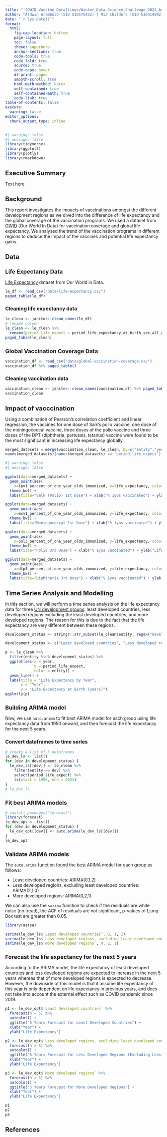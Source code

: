 ```yaml
---
title: "![OWID Vaccine Data](imgs/Winter_Data_Science_Challenge_2024_banner.png)"
author: "Aldwin Arambulo (SID 510575452) | Mia Childers (SID 510414892) | Mu-Wei Chung (SID 510611635)"
date: "`r Sys.Date()`"
format: 
  html: 
    fig-cap-location: bottom
    page-layout: full
    toc: false
    theme: superhero
    anchor-sections: true
    code-tools: true
    code-fold: true
    source: true
    code-copy: hover
    df-print: paged
    smooth-scroll: true
    html-math-method: katex
    self-contained: true
    self-contained-math: true
    code-link: true
table-of-contents: false 
execute:
  warning: false
editor_options: 
  chunk_output_type: inline
---
```


################################################ 

```{=html}
<style>
h1 {
  font-size: 20px;
  font-weight: bold;
}
h2 {
  font-size: 18px;
  font-weight: bold;
}
h3 {
  font-size: 16px;
}
}
</style>
```
################################################ 

```r
#| warning: false
#| message: false
library(tidyverse)
library(ggplot2)
library(plotly)
library(rmarkdown)
```

::: panel-tabset
# Executive Summary

Text here

# Background

This report investigates the impacts of vaccinations amongst the different development regions as we dived into the difference of life expectancy and the global coverage of the vaccination programs. We used a dataset from [OWID](https://ourworldindata.org/) (Our World In Data) for vaccination coverage and global life expectancy. We analysed the trend of the vaccination programs in different regions to deduce the impact of the vaccines and potential life expectancy gains.

# Data

## Life Expectancy Data

[Life Expectancy](https://ourworldindata.org/life-expectancy#all-charts) dataset from Our World in Data.

```r
le_df <- read_csv("data/life-expectancy.csv")
paged_table(le_df)
```

### Cleaning life expectancy data

```r
le_clean <- janitor::clean_names(le_df)
# rename column
le_clean <- le_clean %>% 
  rename(period_life_expect = period_life_expectancy_at_birth_sex_all_age_0)
paged_table(le_clean)
```

## Global Vaccination Coverage Data

```r
vaccination_df <- read_csv("data/global-vaccination-coverage.csv")
vaccination_df %>% paged_table()
```

### Cleaning vaccination data

```r
vaccination_clean <- janitor::clean_names(vaccination_df) %>% paged_table()
vaccination_clean
```

# Impact of vacccination

Using a combination of Pearson's correlation coefficient and linear regression, the vaccines for one dose of Salk's polio vaccine, one dose of the meningococcal vaccine, three doses of the polio vaccine and three doses of the DPT (diphtheria, pertussis, tetanus) vaccine were found to be the most significant in increasing life expectancy globally.

```r

merged_datasets = merge(vaccination_clean, le_clean, by=c("entity","year"))
names(merged_datasets)[names(merged_datasets) == 'period_life_expect'] <- 'life_expectancy'

```

```r
#| warning: false
#| message: false

ggplot(data=merged_datasets) +
  geom_point(aes(
    x=ipv1_percent_of_one_year_olds_immunized, y=life_expectancy, color=year)) +
  theme_bw() +
  labs(title="Salk (Polio) 1st Dose") + xlab("% 1yos vaccinated") + ylab("Life Expectancy")

ggplot(data=merged_datasets) +
  geom_point(aes(
    x=mcv1_percent_of_one_year_olds_immunized, y=life_expectancy, color=year)) +
  theme_bw() +
  labs(title="Meningococcal 1st Dose") + xlab("% 1yos vaccinated") + ylab("Life Expectancy")

ggplot(data=merged_datasets) +
  geom_point(aes(
    x=pol3_percent_of_one_year_olds_immunized, y=life_expectancy, color=year)) +
  theme_bw() +
  labs(title="Polio 3rd Dose") + xlab("% 1yos vaccinated") + ylab("Life Expectancy")

ggplot(data=merged_datasets) +
  geom_point(aes(
    x=dtp3_percent_of_one_year_olds_immunized, y=life_expectancy, color=year)) +
  theme_bw() +
  labs(title="Diphtheria 3rd Dose") + xlab("% 1yos vaccinated") + ylab("Life Expectancy")

```

# Time Series Analysis and Modelling

In this section, we will perform a time series analysis on the life expectancy data for three [UN development groups](https://population.un.org/wpp/DefinitionOfRegions/#:~:text=More%20developed%20regions%20comprise%20Europe,plus%20Melanesia%2C%20Micronesia%20and%20Polynesia): least developed countries, less developed regions excluding the least developed countries, and more developed regions. The reason for this is due to the fact that the life expectancy are very different between these regions.

```r
development_status <- stringr::str_subset(le_clean$entity, regex("devel", ignore_case = TRUE)) %>% unique()

development_status <- c("Least developed countries", "Less developed regions, excluding least developed countries", "More developed regions")

p <- le_clean %>%
  filter(entity %in% development_status) %>%
  ggplot(aes(x = year, 
             y = period_life_expect,
             color = entity)) +
  geom_line() + 
  labs(title = "Life Expectancy by Year",
       x = "Year",
       y = "Life Expectancy at Birth (years)")
ggplotly(p)
```


## Building ARIMA model

Now, we use `auto.arima` to fit best ARIMA model for each group using life expectancy data from 1950 onward, and then forecast the life expectancy for the next 5 years.

###  Convert dataframes to time series

```r
# create a list of 3 dataframes
le_dev_ls <- list()
for (dev in development_status) {
  le_dev_ls[[dev]] <- le_clean %>% 
    filter(entity == dev) %>%
    select(period_life_expect) %>%
    ts(start = 1950, end = 2021)
}
# le_dev_ls
```

## Fit best ARIMA models

```r
# install.packages("forecast")
library(forecast)
le_dev_opt <- list()
for (dev in development_status) {
  le_dev_opt[[dev]] <- auto.arima(le_dev_ls[[dev]])
}
le_dev_opt
```

## Validate ARIMA models

The `auto.arima` function found the best ARIMA model for each group as follows:

- Least developed countries: ARIMA(0,1,2)
- Less developed regions, excluding least developed countries: ARIMA(2,1,0)
- More developed regions: ARIMA(0,2,1)

We can also use the `sarima` function to check if the residuals are white noise (no tread), the ACF of residuals are not significant, p-values of Ljung-Box test are greater than 0.05.

```r
library(astsa)

sarima(le_dev_ls$`Least developed countries`, 0, 1, 2)
sarima(le_dev_ls$`Less developed regions, excluding least developed countries`, 2, 1, 0)
sarima(le_dev_ls$`More developed regions`, 0, 2, 1)
```

## Forecast the life expectancy for the next 5 years

According to the ARIMA model, the life expectancy of least developed countries and less developed regions are expected to increase in the next 5 years whereas that of more developed regions is expected to decrease. However, the downside of this model is that it assume life expectancy of this year is only dependent on life expectancy in previous years, and does not take into account the external effect such as COVID pandemic since 2019.


```r
p1 <- le_dev_opt$`Least developed countries` %>% 
  forecast(h = 5) %>% 
  autoplot() +
  ggtitle("5 Years Forecast for Least Developed Countries") +
  xlab("Year") +
  ylab("Life Expectancy")

p2 <- le_dev_opt$`Less developed regions, excluding least developed countries` %>%
  forecast(h = 5) %>% 
  autoplot() +
  ggtitle("5 Years Forecast for Less Developed Regions (Excluding Least Developed Countries)") +
  xlab("Year") +
  ylab("Life Expectancy")

p3 <- le_dev_opt$`More developed regions` %>%
  forecast(h = 5) %>% 
  autoplot() +
  ggtitle("5 Years Forecast for More Developed Regions") +
  xlab("Year") +
  ylab("Life Expectancy")

p1
p2
p3
```

:::

# References
